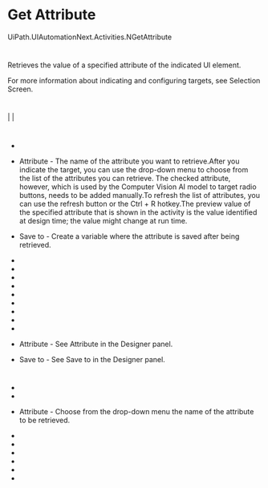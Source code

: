 ﻿# Get Attribute

UiPath.UIAutomationNext.Activities.NGetAttribute

# 

Retrieves the value of a specified attribute of the indicated UI element.







For more information about indicating and configuring targets, see Selection Screen.

# 

|  |

# 



* 
* Attribute - The name of the attribute you want to retrieve.After you indicate the target, you can use the drop-down menu to choose from the list of the attributes you can retrieve. The checked attribute, however, which is used by the Computer Vision AI model to target radio buttons, needs to be added manually.To refresh the list of attributes, you can use the refresh button or the Ctrl + R hotkey.The preview value of the specified attribute that is shown in the activity is the value identified at design time; the value might change at run time.
* Save to - Create a variable where the attribute is saved after being retrieved.





* 
* 
* 
* 
* 



* 



* 
* 



* 



* Attribute - See Attribute in the Designer panel.



* Save to - See Save to in the Designer panel.

# 

* 
* 
* Attribute - Choose from the drop-down menu the name of the attribute to be retrieved.





* 
* 
* 
* 



* 
*
